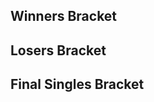 {{SetGame|melee}}{{DISPLAYTITLE:Don't Park on the Grass: ''Melee'' Singles Bracket}}
{{tabs game |basepage=Don't Park on the Grass |64=true|melee=true|wiiu=true}}
{{Don't Park Tabs |This=4}}
==Winners Bracket==
{{16DEWBracketA2
|tourneylink=Don't Park on the Grass/Melee
|tourneyname=Don't Park on the Grass
|column-width=240
<!-- Ro16 -->
|r1m1p1=Hungrybox |r1m1p1flag=us |r1m1p1score=3
|r1m1p2=dizzkidboogie |r1m1p2flag=us |r1m1p2score=1
|r1m1win=1

|r1m2p1=Swedish Delight |r1m2p1flag=us |r1m2p1score=3
|r1m2p2=Silent Wolf |r1m2p2flag=us |r1m2p2score=0
|r1m2win=1
|r1m2p1char1=sheik |r1m2p2char1=fox |r1m2p1stock1=2 |r1m2p2stock1=0 |r1m2win1=1 |r1m2stage1=Dream Land
|r1m2p1char2=sheik |r1m2p2char2=fox |r1m2p1stock2=1 |r1m2p2stock2=0 |r1m2win2=1 |r1m2stage2=Pokémon Stadium
|r1m2p1char3=sheik |r1m2p2char3=fox |r1m2p1stock3=1 |r1m2p2stock3=0 |r1m2win3=1 |r1m2stage3=Pokémon Stadium
|r1m2details={{BracketMatchDetails|preview=|lrthread=|interview=|recap=|comment=|live=|vod=https://youtu.be/nIbak-TvVr0?t=6197}}

|r1m3p1=Amsah |r1m3p1flag=nl |r1m3p1score=0
|r1m3p2=Nintendude |r1m3p2flag=us |r1m3p2score=3
|r1m3win=2
|r1m3p1char1=fox |r1m3p2char1=ic|r1m3p1stock1=0 |r1m3p2stock1=3 |r1m3win1=2 |r1m3stage1=Yoshi's Story
|r1m3p1char2=fox |r1m3p2char2=ic|r1m3p1stock2=0 |r1m3p2stock2=2 |r1m3win2=2 |r1m3stage2=Pokémon Stadium
|r1m3p1char3=fox |r1m3p2char3=ic|r1m3p1stock3=0 |r1m3p2stock3=1 |r1m3win3=2 |r1m3stage3=Dream Land
|r1m3date=December 18, 2016

|r1m4p1=Westballz |r1m4p1flag=us |r1m4p1score=3
|r1m4p2=Trif |r1m4p2flag=es |r1m4p2score=2
|r1m4win=1
|r1m4p1char1=falco|r1m4p2char1=peach|r1m4p1stock1=0 |r1m4p2stock1=1 |r1m4win1=2 |r1m4stage1=Battlefield
|r1m4p1char2=falco|r1m4p2char2=peach|r1m4p1stock2=2 |r1m4p2stock2=0 |r1m4win2=1 |r1m4stage2=Yoshi's Story
|r1m4p1char3=fox |r1m4p2char3=peach|r1m4p1stock3=2 |r1m4p2stock3=0 |r1m4win3=1 |r1m4stage3=Final Destination
|r1m4p1char4=fox |r1m4p2char4=peach|r1m4p1stock4=0 |r1m4p2stock4=1 |r1m4win4=2 |r1m4stage4=Final Destination
|r1m4p1char5=fox |r1m4p2char5=peach|r1m4p1stock5=3 |r1m4p2stock5=0 |r1m4win5=1 |r1m4stage5=Pokémon Stadium
|r1m4date=December 18, 2016
|r1m4details={{BracketMatchDetails|preview=|lrthread=|interview=|recap=|comment=|live=|vod=https://youtu.be/nIbak-TvVr0?t=7678}}

|r1m5p1=Leffen |r1m5p1flag=se |r1m5p1score=3
|r1m5p2=The Moon |r1m5p2flag=us |r1m5p2score=2
|r1m5win=1
|r1m5p1char1=fox |r1m5p2char1=marth|r1m5p1stock1=3 |r1m5p2stock1=0 |r1m5win1=1 |r1m5stage1=Battlefield
|r1m5p1char2=fox |r1m5p2char2=marth|r1m5p1stock2=1 |r1m5p2stock2=0 |r1m5win2=1 |r1m5stage2=Yoshi's Story
|r1m5p1char3=fox |r1m5p2char3=marth|r1m5p1stock3=0 |r1m5p2stock3=2 |r1m5win3=2 |r1m5stage3=Fountain of Dreams
|r1m5p1char4=fox |r1m5p2char4=marth|r1m5p1stock4=0 |r1m5p2stock4=2 |r1m5win4=2 |r1m5stage4=Dream Land
|r1m5p1char5=fox |r1m5p2char5=marth|r1m5p1stock5=3 |r1m5p2stock5=0 |r1m5win5=1 |r1m5stage5=Dream Land
|r1m5date=December 18, 2016

|r1m6p1=Ice |r1m6p1flag=de |r1m6p1score=2
|r1m6p2=n0ne |r1m6p2flag=ni |r1m6p2score=3
|r1m6win=2
|r1m6p1char1=fox |r1m6p2char1=cf |r1m6p1stock1=1 |r1m6p2stock1=0 |r1m6win1=1 |r1m6stage1=Final Destination
|r1m6p1char2=fox |r1m6p2char2=cf |r1m6p1stock2=0 |r1m6p2stock2=2 |r1m6win2=2 |r1m6stage2=Battlefield
|r1m6p1char3=fox |r1m6p2char3=cf |r1m6p1stock3=0 |r1m6p2stock3=1 |r1m6win3=2 |r1m6stage3=Pokémon Stadium
|r1m6p1char4=fox |r1m6p2char4=cf |r1m6p1stock4=3 |r1m6p2stock4=0 |r1m6win4=1 |r1m6stage4=Pokémon Stadium
|r1m6p1char5=fox |r1m6p2char5=cf |r1m6p1stock5=0 |r1m6p2stock5=1 |r1m6win5=2 |r1m6stage5=Battlefield
|r1m6date=December 18, 2016
|r1m6details={{BracketMatchDetails|preview=|lrthread=|interview=|recap=|comment=|live=|vod=https://www.twitch.tv/endgametv1/v/108815558}}

|r1m7p1=PewPewU |r1m7p1flag=us |r1m7p1score=3
|r1m7p2=S2J |r1m7p2flag=us |r1m7p2score=2
|r1m7win=1
|r1m7p1char1=Marth|r1m7p2char1=cf|r1m7p1stock1=1 |r1m7p2stock1=0 |r1m7win1=1 |r1m7stage1=Battlefield
|r1m7p1char2=Marth|r1m7p2char2=cf|r1m7p1stock2=2 |r1m7p2stock2=0 |r1m7win2=1 |r1m7stage2=Pokémon Stadium
|r1m7p1char3=Marth|r1m7p2char3=cf|r1m7p1stock3=0 |r1m7p2stock3=1 |r1m7win3=2 |r1m7stage3=Battlefield
|r1m7p1char4=Marth|r1m7p2char4=cf|r1m7p1stock4=0 |r1m7p2stock4=3 |r1m7win4=2 |r1m7stage4=Yoshi's Story
|r1m7p1char5=fox |r1m7p2char5=cf|r1m7p1stock5=1 |r1m7p2stock5=0 |r1m7win5=1 |r1m7stage5=Final Destination
|r1m7date=December 18, 2016

|r1m8p1=SFAT |r1m8p1flag=us |r1m8p1score=3
|r1m8p2=Professor Pro |r1m8p2flag=gb |r1m8p2score=2
|r1m8win=1

<!-- QUARTERFINALS -->
|r2m1p1=Hungrybox |r2m1p1flag=us |r2m1p1score=3
|r2m1p2=Swedish Delight|r2m1p2flag=us |r2m1p2score=2
|r2m1win=1
|r2m1p1char1=jigglypuff|r2m1p2char1=sheik|r2m1p1stock1=2 |r2m1p2stock1=0 |r2m1win1=1 |r2m1stage1=Battlefield
|r2m1p1char2=jigglypuff|r2m1p2char2=sheik|r2m1p1stock2=0 |r2m1p2stock2=2 |r2m1win2=2 |r2m1stage2=Yoshi's Story
|r2m1p1char3=jigglypuff|r2m1p2char3=sheik|r2m1p1stock3=2 |r2m1p2stock3=0 |r2m1win3=1 |r2m1stage3=Dream Land
|r2m1p1char4=jigglypuff|r2m1p2char4=sheik|r2m1p1stock4=0 |r2m1p2stock4=2 |r2m1win4=2 |r2m1stage4=Fountain of Dreams
|r2m1p1char5=jigglypuff|r2m1p2char5=sheik|r2m1p1stock5=1 |r2m1p2stock5=0 |r2m1win5=1 |r2m1stage5=Final Destination
|r2m1date=December 18, 2016

|r2m2p1=Nintendude|r2m2p1flag=us |r2m2p1score=2
|r2m2p2=Westballz|r2m2p2flag=us |r2m2p2score=3
|r2m2win=2
|r2m2p1char1=ic|r2m2p2char1=Fox|r2m2p1stock1=2 |r2m2p2stock1=0 |r2m2win1=1 |r2m2stage1=Dream Land
|r2m2p1char2=ic|r2m2p2char2=Falco|r2m2p1stock2=0 |r2m2p2stock2=1 |r2m2win2=2 |r2m2stage2=Yoshi's Story
|r2m2p1char3=ic|r2m2p2char3=Falco|r2m2p1stock3=0 |r2m2p2stock3=1 |r2m2win3=2 |r2m2stage3=Final Destination
|r2m2p1char4=ic|r2m2p2char4=Falco|r2m2p1stock4=2 |r2m2p2stock4=0 |r2m2win4=1 |r2m2stage4=Final Destination
|r2m2p1char5=ic|r2m2p2char5=Falco|r2m2p1stock5=0 |r2m2p2stock5=1 |r2m2win5=2 |r2m2stage5=Pokémon Stadium
|r2m2date=December 18, 2016

|r2m3p1=Leffen |r2m3p1flag=se |r2m3p1score=3
|r2m3p2=n0ne |r2m3p2flag=ni |r2m3p2score=0
|r2m3win=1
|r2m3p1char1=Fox|r2m3p2char1=cf|r2m3p1stock1=3 |r2m3p2stock1=0 |r2m3win1=1 |r2m3stage1=Fountain of Dreams
|r2m3p1char2=Fox|r2m3p2char2=cf|r2m3p1stock2=4 |r2m3p2stock2=0 |r2m3win2=1 |r2m3stage2=Battlefield
|r2m3p1char3=Fox|r2m3p2char3=cf|r2m3p1stock3=2 |r2m3p2stock3=0 |r2m3win3=1 |r2m3stage3=Dream Land
|r2m3date=December 18, 2016

|r2m4p1=PewPewU|r2m4p1flag=us |r2m4p1score=2
|r2m4p2=SFAT  |r2m4p2flag= us |r2m4p2score=3
|r2m4win=2
|r2m4p1char1=marth|r2m4p2char1=fox|r2m4p1stock1=1 |r2m4p2stock1=0 |r2m4win1=1 |r2m4stage1=Battlefield
|r2m4p1char2=fox |r2m4p2char2=fox|r2m4p1stock2=0 |r2m4p2stock2=2 |r2m4win2=2 |r2m4stage2=Dream Land
|r2m4p1char3=marth|r2m4p2char3=fox|r2m4p1stock3=1 |r2m4p2stock3=0 |r2m4win3=1 |r2m4stage3=Yoshi's Story
|r2m4p1char4=marth|r2m4p2char4=fox|r2m4p1stock4=0 |r2m4p2stock4=3 |r2m4win4=2 |r2m4stage4=Fountain of Dreams
|r2m4p1char5=marth |r2m4p2char5=fox|r2m4p1stock5=0 |r2m4p2stock5=1 |r2m4win5=2 |r2m4stage5=Final Destination
|r2m4date=December 18, 2016

<!-- SEMIFINALS -->
|r3m1p1=Hungrybox |r3m1p1flag=us |r3m1p1score=3
|r3m1p2=Westballz |r3m1p2flag=us |r3m1p2score=1
|r3m1win=1
|r3m1p1char1=jigglypuff |r3m1p2char1=fox |r3m1p1stock1=1 |r3m1p2stock1=0 |r3m1win1=1 |r3m1stage1=Battlefield
|r3m1p1char2=jigglypuff |r3m1p2char2=falco |r3m1p1stock2=0 |r3m1p2stock2=3 |r3m1win2=2 |r3m1stage2=Yoshi's Story
|r3m1p1char3=jigglypuff |r3m1p2char3=fox |r3m1p1stock3=1 |r3m1p2stock3=0 |r3m1win3=1 |r3m1stage3=Dream Land
|r3m1p1char4=jigglypuff |r3m1p2char4=fox |r3m1p1stock4=1 |r3m1p2stock4=0 |r3m1win4=1 |r3m1stage4=Pokémon Stadium
|r3m1date=December 18, 2016
|r3m1details={{BracketMatchDetails|preview=|lrthread=|interview=|recap=|comment=|live=|vod=https://www.twitch.tv/endgametv1/v/108812203}}

|r3m2p1=Leffen |r3m2p1flag=se |r3m2p1score=3
|r3m2p2=SFAT |r3m2p2flag=us |r3m2p2score=0
|r3m2win=1
|r3m2p1char1=fox |r3m2p2char1=fox |r3m2p1stock1=1 |r3m2p2stock1=0 |r3m2win1=1 |r3m2stage1=Battlefield
|r3m2p1char2=fox |r3m2p2char2=fox |r3m2p1stock2=3 |r3m2p2stock2=0 |r3m2win2=1 |r3m2stage2=Yoshi's Story
|r3m2p1char3=fox |r3m2p2char3=fox |r3m2p1stock3=1 |r3m2p2stock3=0 |r3m2win3=1 |r3m2stage3=Pokémon Stadium
|r3m2date=December 18, 2016
|r3m2details={{BracketMatchDetails|preview=|lrthread=|interview=|recap=|comment=|live=|vod=https://www.twitch.tv/endgametv1/v/108810564}}
}}

==Losers Bracket==
{{32DELBracketSmwA
|tourneylink=Don't Park on the Grass/Melee
|tourneyname=Don't Park on the Grass
|l1placement=25-32
|l2placement=17-24
|l3placement=13-16
|l4placement=9-12
|l5placement=7-8
|l6placement=5-6
|column-width=150

|l1m1p1=s0ft |l1m1p1flag=us |l1m1p1score=1 |l1m1win=2
|l1m1p2=Druggedfox |l1m1p2flag=us |l1m1p2score=3
|l1m2p1=Adamayonmike |l1m2p1flag=nl |l1m2p1score=2 |l1m2win=2
|l1m2p2=PsychoMidget |l1m2p2flag=us |l1m2p2score=3
|l1m3p1=Nightmare |l1m3p1flag=ca |l1m3p1score=1 |l1m3win=2
|l1m3p2=Kalamazhu |l1m3p2flag=us |l1m3p2score=3

|l1m4p1=Spud |l1m4p1flag=nz |l1m4p1score=3 |l1m4win=1
|l1m4p2=MikeHaze |l1m4p2flag=us |l1m4p2score=1
|l1m4p1char1=marth |l1m4p2char1=fox |l1m4p1stock1=0 |l1m4p2stock1=1 |l1m4win1=2 |l1m4stage1=Battlefield
|l1m4p1char2=marth |l1m4p2char2=fox |l1m4p1stock2=3 |l1m4p2stock2=0 |l1m4win2=1 |l1m4stage2=Final Destination
|l1m4p1char3=marth |l1m4p2char3=fox |l1m4p1stock3=3 |l1m4p2stock3=0 |l1m4win3=1 |l1m4stage3=Dream Land
|l1m4p1char4=marth |l1m4p2char4=fox |l1m4p1stock4=1 |l1m4p2stock4=0 |l1m4win4=1 |l1m4stage4=Dream Land
|l1m4details={{BracketMatchDetails|preview=|lrthread=|interview=|recap=|comment=|live=|vod=https://youtu.be/nIbak-TvVr0?t=3950}}

|l1m5p1=Syrox |l1m5p1flag=us |l1m5p1score=1 |l1m5win=2
|l1m5p2=Bladewise |l1m5p2flag=us |l1m5p2score=3
|l1m5p1char1=fox |l1m5p2char1=peach |l1m5p1stock1=0 |l1m5p2stock1=1 |l1m5win1=2 |l1m5stage1=Dream Land
|l1m5p1char2=fox |l1m5p2char2=peach |l1m5p1stock2=2 |l1m5p2stock2=0 |l1m5win2=1 |l1m5stage2=Yoshi's Story
|l1m5p1char3=fox |l1m5p2char3=peach |l1m5p1stock3=0 |l1m5p2stock3=2 |l1m5win3=2 |l1m5stage3=Final Destination
|l1m5p1char4=fox |l1m5p2char4=peach |l1m5p1stock4=0 |l1m5p2stock4=1 |l1m5win4=2 |l1m5stage4=Pokémon Stadium
|l1m5details={{BracketMatchDetails|preview=|lrthread=|interview=|recap=|comment=|live=|vod=https://youtu.be/nIbak-TvVr0?t=4901}}

|l1m6p1=Gahtzu |l1m6p1flag=us |l1m6p1score=1 |l1m6win=2
|l1m6p2=Tai |l1m6p2flag=us |l1m6p2score=3
|l1m6p1char1=cf |l1m6p2char1=marth |l1m6p1stock1=0 |l1m6p2stock1=1 |l1m6win1=2 |l1m6stage1=Battlefield
|l1m6p1char2=cf |l1m6p2char2=marth |l1m6p1stock2=0 |l1m6p2stock2=3 |l1m6win2=2 |l1m6stage2=Final Destination
|l1m6p1char3=cf |l1m6p2char3=marth |l1m6p1stock3=1 |l1m6p2stock3=0 |l1m6win3=1 |l1m6stage3=Dream Land
|l1m6p1char4=cf |l1m6p2char4=marth |l1m6p1stock4=0 |l1m6p2stock4=1 |l1m6win4=2 |l1m6stage4=Fountain of Dreams
|l1m6details={{BracketMatchDetails|preview=|lrthread=|interview=|recap=|comment=|live=|vod=https://youtu.be/nIbak-TvVr0?t=4156}}

|l1m7p1=Twin |l1m7p1flag=mx |l1m7p1score=3 |l1m7win=1
|l1m7p2=Prince Abu |l1m7p2flag=us |l1m7p2score=2

|l1m8p1=Overtriforce |l1m8p1flag=es |l1m8p1score=1 |l1m8win=2
|l1m8p2=Wizzrobe |l1m8p2flag=us |l1m8p2score=3
|l1m8p1char1=sheik |l1m8p2char1=cf |l1m8p1stock1=1 |l1m8p2stock1=0 |l1m8win1=1 |l1m8stage1=Battlefield
|l1m8p1char2=sheik |l1m8p2char2=cf |l1m8p1stock2=0 |l1m8p2stock2=2 |l1m8win2=2 |l1m8stage2=Pokémon Stadium
|l1m8p1char3=sheik |l1m8p2char3=cf |l1m8p1stock3=0 |l1m8p2stock3=2 |l1m8win3=2 |l1m8stage3=Dream Land
|l1m8p1char4=sheik |l1m8p2char4=cf |l1m8p1stock4=0 |l1m8p2stock4=2 |l1m8win4=2 |l1m8stage4=Fountain of Dreams
|l1m8details={{BracketMatchDetails|preview=|lrthread=|interview=|recap=|comment=|live=|vod=https://youtu.be/nIbak-TvVr0?t=5993}}

|l2m1p1=Professor Pro |l2m1p1flag=gb |l2m1p1score=0 |l2m1win=2
|l2m1p2=Druggedfox |l2m1p2flag=us |l2m1p2score=3
|l2m1p1char1=fox |l2m1p2char1=fox |l2m1p1stock1=0 |l2m1p2stock1=3 |l2m1win1=2 |l2m1stage1=Yoshi's Story
|l2m1p1char2=fox |l2m1p2char2=fox |l2m1p1stock2=0 |l2m1p2stock2=3 |l2m1win2=2 |l2m1stage2=Pokémon Stadium
|l2m1p1char3=fox |l2m1p2char3=fox |l2m1p1stock3=0 |l2m1p2stock3=1 |l2m1win3=2 |l2m1stage3=Battlefield
|l2m1details={{BracketMatchDetails|preview=|lrthread=|interview=|recap=|comment=|live=|vod=https://youtu.be/nIbak-TvVr0?t=10876}}

|l2m2p1=S2J |l2m2p1flag=us |l2m2p1score=3 |l2m2win=1
|l2m2p2=PsychoMidget |l2m2p2flag=us |l2m2p2score=1
|l2m3p1=Ice |l2m3p1flag=de |l2m3p1score=3 |l2m3win=1
|l2m3p2=Kalamazhu |l2m3p2flag=us |l2m3p2score=0

|l2m4p1=The Moon |l2m4p1flag=us |l2m4p1score=3 |l2m4win=1
|l2m4p2=Spud|l2m4p2flag=nz |l2m4p2score=1
|l2m4p1char1=marth |l2m4p2char1=marth |l2m4p1stock1=1 |l2m4p2stock1=0 |l2m4win1=1 |l2m4stage1=Battlefield
|l2m4p1char2=marth |l2m4p2char2=marth |l2m4p1stock2=0 |l2m4p2stock2=1 |l2m4win2=2 |l2m4stage2=Final Destination
|l2m4p1char3=marth |l2m4p2char3=marth |l2m4p1stock3=2 |l2m4p2stock3=0 |l2m4win3=1 |l2m4stage3=Dream Land
|l2m4p1char4=marth |l2m4p2char4=marth |l2m4p1stock4=1 |l2m4p2stock4=0 |l2m4win4=1 |l2m4stage4=Pokémon Stadium
|l2m4details={{BracketMatchDetails|preview=|lrthread=|interview=|recap=|comment=|live=|vod=https://youtu.be/nIbak-TvVr0?t=8874}}

|l2m5p1=Trif |l2m5p1flag=es |l2m5p1score=3 |l2m5win=1
|l2m5p2=Bladewise |l2m5p2flag=us |l2m5p2score=0
|l2m5p1char1=peach |l2m5p2char1=peach |l2m5p1stock1=1 |l2m5p2stock1=0 |l2m5win1=1 |l2m5stage1=Dream Land
|l2m5p1char2=peach |l2m5p2char2=peach |l2m5p1stock2=2 |l2m5p2stock2=0 |l2m5win2=1 |l2m5stage2=Pokémon Stadium
|l2m5p1char3=peach |l2m5p2char3=peach |l2m5p1stock3=2 |l2m5p2stock3=0 |l2m5win3=1 |l2m5stage3=Battlefield
|l2m5details={{BracketMatchDetails|preview=|lrthread=|interview=|recap=|comment=|live=|vod=https://youtu.be/nIbak-TvVr0?t=11518}}

|l2m6p1=Amsah |l2m6p1flag=nl |l2m6p1score=2 |l2m6win=2
|l2m6p2=Tai |l2m6p2flag=us |l2m6p2score=3
|l2m7p1=Silent Wolf |l2m7p1flag=us |l2m7p1score=1 |l2m7win=2
|l2m7p2=Twin |l2m7p2flag=mx |l2m7p2score=3
|l2m8p1=dizzkidboogie |l2m8p1flag=us |l2m8p1score=3 |l2m8win=1
|l2m8p2=Wizzrobe |l2m8p2flag=us |l2m8p2score=2

|l3m1p1=Druggedfox |l3m1p1flag=us |l3m1p1score=1 |l3m1win=2
|l3m1p2=S2J |l3m1p2flag=us |l3m1p2score=3
|l3m1p1char1=fox |l3m1p2char1=cf |l3m1p1stock1=1 |l3m1p2stock1=0 |l3m1win1=1 |l3m1stage1=Yoshi's Story
|l3m1p1char2=fox |l3m1p2char2=cf |l3m1p1stock2=0 |l3m1p2stock2=2 |l3m1win2=2 |l3m1stage2=Battlefield
|l3m1p1char3=fox |l3m1p2char3=cf |l3m1p1stock3=0 |l3m1p2stock3=1 |l3m1win3=2 |l3m1stage3=Final Destination
|l3m1p1char4=fox |l3m1p2char4=cf |l3m1p1stock4=0 |l3m1p2stock4=1 |l3m1win4=2 |l3m1stage4=Final Destination
|l3m1details={{BracketMatchDetails|preview=|lrthread=|interview=|recap=|comment=|live=|vod=https://youtu.be/nIbak-TvVr0?t=14616}}

|l3m2p1=Ice |l3m2p1flag=de |l3m2p1score=3 |l3m2win=1
|l3m2p2=The Moon |l3m2p2flag=us |l3m2p2score=0

|l3m3p1=Trif |l3m3p1flag=es |l3m3p1score=3 |l3m3win=1
|l3m3p2=Tai |l3m3p2flag=us |l3m3p2score=1
|l3m3p1char1=peach |l3m3p2char1=marth |l3m3p1stock1=1 |l3m3p2stock1=0 |l3m3win1=1 |l3m3stage1=Battlefield
|l3m3p1char2=peach |l3m3p2char2=marth |l3m3p1stock2=2 |l3m3p2stock2=0 |l3m3win2=1 |l3m3stage2=Yoshi's Story
|l3m3p1char3=peach |l3m3p2char3=marth |l3m3p1stock3=0 |l3m3p2stock3=1 |l3m3win3=2 |l3m3stage3=Pokémon Stadium
|l3m3p1char4=peach |l3m3p2char4=marth |l3m3p1stock4=2 |l3m3p2stock4=0 |l3m3win4=1 |l3m3stage4=Dream Land
|l3m3details={{BracketMatchDetails|preview=|lrthread=|interview=|recap=|comment=|live=|vod=https://youtu.be/nIbak-TvVr0?t=13115}}

|l3m4p1=Twin |l3m4p1flag=mx |l3m4p1score=0 |l3m4win=2
|l3m4p2=dizzkidboogie |l3m4p2flag=us |l3m4p2score=3

|l4m1p1=Nintendude |l4m1p1flag=us |l4m1p1score=0 |l4m1win=2
|l4m1p2=S2J |l4m1p2flag=us |l4m1p2score=3
|l4m2p1=Swedish Delight |l4m2p1flag=us |l4m2p1score=2 |l4m2win=2
|l4m2p2=Ice |l4m2p2flag=de |l4m2p2score=3

|l4m3p1=PewPewU |l4m3p1flag=us |l4m3p1score=3 |l4m3win=1
|l4m3p2=Trif |l4m3p2flag=es |l4m3p2score=2
|l4m3p1char1=marth |l4m3p2char1=peach |l4m3p1stock1=0 |l4m3p2stock1=1 |l4m3win1=2 |l4m3stage1=Battlefield
|l4m3p1char2=marth |l4m3p2char2=peach |l4m3p1stock2=1 |l4m3p2stock2=0 |l4m3win2=1 |l4m3stage2=Yoshi's Story
|l4m3p1char3=marth |l4m3p2char3=peach |l4m3p1stock3=1 |l4m3p2stock3=0 |l4m3win3=1 |l4m3stage3=Dream Land
|l4m3p1char4=marth |l4m3p2char4=peach |l4m3p1stock4=0 |l4m3p2stock4=3 |l4m3win4=2 |l4m3stage4=Dream Land
|l4m3p1char5=marth |l4m3p2char5=peach |l4m3p1stock5=1 |l4m3p2stock5=0 |l4m3win5=1 |l4m3stage5=Pokémon Stadium
|l4m3details={{BracketMatchDetails|preview=|lrthread=|interview=|recap=|comment=|live=|vod=https://youtu.be/nIbak-TvVr0?t=14331}}

|l4m4p1=n0ne |l4m4p1flag=ni |l4m4p1score=1 |l4m4win=2
|l4m4p2=dizzkidboogie |l4m4p2flag=us |l4m4p2score=3
|l4m4p1char1=cf |l4m4p2char1=ic |l4m4p1stock1=0 |l4m4p2stock1=2 |l4m4win1=2 |l4m4stage1=Final Destination
|l4m4p1char2=ganon |l4m4p2char2=ic |l4m4p1stock2=2 |l4m4p2stock2=0 |l4m4win2=1 |l4m4stage2=Battlefield
|l4m4p1char3=ganon |l4m4p2char3=ic |l4m4p1stock3=0 |l4m4p2stock3=1 |l4m4win3=2 |l4m4stage3=Pokémon Stadium
|l4m4p1char4=ganon |l4m4p2char4=ic |l4m4p1stock4=0 |l4m4p2stock4=4 |l4m4win4=2 |l4m4stage4=Yoshi's Story
|l4m4details={{BracketMatchDetails|preview=|lrthread=|interview=|recap=|comment=|live=|vod=https://www.youtube.com/watch?v=GJU-f2R3N5s}}

|l5m1p1=S2J |l5m1p1flag=us |l5m1p1score=3 |l5m1win=1
|l5m1p2=Ice |l5m1p2flag=de |l5m1p2score=1
|l5m1p1char1=cf |l5m1p2char1=fox |l5m1p1stock1=2 |l5m1p2stock1=0 |l5m1win1=1 |l5m1stage1=Battlefield
|l5m1p1char2=cf |l5m1p2char2=fox |l5m1p1stock2=0 |l5m1p2stock2=1 |l5m1win2=2 |l5m1stage2=Final Destination
|l5m1p1char3=cf |l5m1p2char3=fox |l5m1p1stock3=2 |l5m1p2stock3=0 |l5m1win3=1 |l5m1stage3=Pokémon Stadium
|l5m1p1char4=cf |l5m1p2char4=fox |l5m1p1stock4=1 |l5m1p2stock4=0 |l5m1win4=1 |l5m1stage4=Fountain of Dreams
|l5m1date=December 18, 2016
|l5m1details={{BracketMatchDetails|preview=|lrthread=|interview=|recap=|comment=|live=|vod=https://www.twitch.tv/endgametv1/v/108810177}}

|l5m2p1=PewPewU |l5m2p1flag=us |l5m2p1score=3 |l5m2win=1
|l5m2p2=dizzkidboogie |l5m2p2flag=us |l5m2p2score=2
|l5m2p1char1=marth |l5m2p2char1=ic |l5m2p1stock1=0 |l5m2p2stock1=4 |l5m2win1=2 |l5m2stage1=Battlefield
|l5m2p1char2=marth |l5m2p2char2=ic |l5m2p1stock2=0 |l5m2p2stock2=1 |l5m2win2=2 |l5m2stage2=Yoshi's Story
|l5m2p1char3=marth |l5m2p2char3=ic |l5m2p1stock3=1 |l5m2p2stock3=0 |l5m2win3=1 |l5m2stage3=Yoshi's Story
|l5m2p1char4=marth |l5m2p2char4=ic |l5m2p1stock4=1 |l5m2p2stock4=0 |l5m2win4=1 |l5m2stage4=Final Destination
|l5m2p1char5=marth |l5m2p2char5=ic |l5m2p1stock5=1 |l5m2p2stock5=0 |l5m2win5=1 |l5m2stage5=Final Destination
|l5m2date=December 18, 2016
|l5m2details={{BracketMatchDetails|preview=|lrthread=|interview=|recap=|comment=|live=|vod=https://www.twitch.tv/endgametv1/v/108809643}}

|l6m1p1=SFAT |l6m1p1flag=us |l6m1p1score=3 |l6m1win=1
|l6m1p2=S2J |l6m1p2flag=us |l6m1p2score=0
|l6m1p1char1=fox |l6m1p2char1=cf |l6m1p1stock1=1 |l6m1p2stock1=0 |l6m1win1=1 |l6m1stage1=Yoshi's Story
|l6m1p1char2=fox |l6m1p2char2=cf |l6m1p1stock2=2 |l6m1p2stock2=0 |l6m1win2=1 |l6m1stage2=Battlefield
|l6m1p1char3=fox |l6m1p2char3=cf |l6m1p1stock3=2 |l6m1p2stock3=0 |l6m1win3=1 |l6m1stage3=Pokémon Stadium
|l6m1date=December 18, 2016
|l6m1details={{BracketMatchDetails|preview=|lrthread=|interview=|recap=|comment=|live=|vod=https://www.twitch.tv/endgametv1/v/108812735}}

|l6m2p1=Westballz |l6m2p1flag=us |l6m2p1score=3 |l6m2win=1
|l6m2p2=PewPewU |l6m2p2flag=us |l6m2p2score=2
|l6m2p1char1=fox |l6m2p2char1=marth |l6m2p1stock1=1 |l6m2p2stock1=0 |l6m2win1=1 |l6m2stage1=Battlefield
|l6m2p1char2=fox |l6m2p2char2=marth |l6m2p1stock2=0 |l6m2p2stock2=3 |l6m2win2=2 |l6m2stage2=Yoshi's Story
|l6m2p1char3=fox |l6m2p2char3=marth |l6m2p1stock3=0 |l6m2p2stock3=1 |l6m2win3=2 |l6m2stage3=Pokémon Stadium
|l6m2p1char4=falco |l6m2p2char4=marth |l6m2p1stock4=1 |l6m2p2stock4=0 |l6m2win4=1 |l6m2stage4=Yoshi's Story
|l6m2p1char5=falco |l6m2p2char5=marth |l6m2p1stock5=2 |l6m2p2stock5=0 |l6m2win5=1 |l6m2stage5=Battlefield
|l6m2date=December 18, 2016
|l6m2details={{BracketMatchDetails|preview=|lrthread=|interview=|recap=|comment=|live=|vod=https://www.twitch.tv/endgametv1/v/108813293}}
}}
<onlyinclude>
==Final Singles Bracket==
{{DEFinalSmwBracket
|tourneylink=Don't Park on the Grass/Melee
|tourneyname=Don't Park on the Grass
|l1placement=4
|r2placement=3
|r3loserplacement=2
|r3winnerplacement=1
|column-width=200
|export_score=true

<!-- FROM WINNERS -->
|r1m1p1=Hungrybox |r1m1p1flag=us |r1m1p1score=2
|r1m1p2=Leffen |r1m1p2flag=se |r1m1p2score=3
|r1m1win=2
|r1m1p1char1=jigglypuff |r1m1p2char1=fox |r1m1p1stock1=1 |r1m1p2stock1=0 |r1m1win1=1 |r1m1stage1=Battlefield
|r1m1p1char2=jigglypuff |r1m1p2char2=fox |r1m1p1stock2=0 |r1m1p2stock2=2 |r1m1win2=2 |r1m1stage2=Pokémon Stadium
|r1m1p1char3=jigglypuff |r1m1p2char3=fox |r1m1p1stock3=0 |r1m1p2stock3=1 |r1m1win3=2 |r1m1stage3=Dream Land
|r1m1p1char4=jigglypuff |r1m1p2char4=fox |r1m1p1stock4=1 |r1m1p2stock4=0 |r1m1win4=1 |r1m1stage4=Dream Land
|r1m1p1char5=jigglypuff |r1m1p2char5=fox |r1m1p1stock5=0 |r1m1p2stock5=2 |r1m1win5=2 |r1m1stage5=Final Destination
|r1m1date=December 18, 2016
|r1m1finished=
|r1m1details={{BracketMatchDetails
|vod=https://www.twitch.tv/endgametv1/v/108813606
|preview=
|lrthread=
|interview=
|recap=
|comment=
|live=
}}

<!-- FROM LOSERS -->
|l1m1p1=SFAT |l1m1p1flag=us |l1m1p1score=2
|l1m1p2=Westballz |l1m1p2flag=us |l1m1p2score=3
|l1m1win=2
|l1m1p1char1=fox |l1m1p1stock1=1 |l1m1p2char1=falco |l1m1p2stock1=0 |l1m1win1=1 |l1m1stage1=Battlefield
|l1m1p1char2=fox |l1m1p1stock2=0 |l1m1p2char2=falco |l1m1p2stock2=1 |l1m1win2=2 |l1m1stage2=Pokémon Stadium
|l1m1p1char3=fox |l1m1p1stock3=0 |l1m1p2char3=falco |l1m1p2stock3=1 |l1m1win3=2 |l1m1stage3=Final Destination
|l1m1p1char4=fox |l1m1p1stock4=2 |l1m1p2char4=falco |l1m1p2stock4=0 |l1m1win4=1 |l1m1stage4=Final Destination
|l1m1p1char5=fox |l1m1p1stock5=0 |l1m1p2char5=falco |l1m1p2stock5=1 |l1m1win5=2 |l1m1stage5=Dream Land
|l1m1date=December 18, 2016
|l1m1finished=
|l1m1details={{BracketMatchDetails
|vod=https://www.twitch.tv/endgametv1/v/108813803
|preview=
|lrthread=
|interview=
|recap=
|comment=
|live=
}}
<!-- LOSERS FINALS -->
|r2m1p1=Hungrybox |r2m1p1flag=us |r2m1p1score=3
|r2m1p2=Westballz |r2m1p2flag=us |r2m1p2score=1
|r2m1win=1
|r2m1p1char1=puff |r2m1p1stock1=2 |r2m1p2char1=fox |r2m1p2stock1=0 |r2m1win1=1 |r2m1stage1=Battlefield
|r2m1p1char2=puff |r2m1p1stock2=0 |r2m1p2char2=falco |r2m1p2stock2=1 |r2m1win2=2 |r2m1stage2=Yoshi's Story
|r2m1p1char3=puff |r2m1p1stock3=2 |r2m1p2char3=falco |r2m1p2stock3=0 |r2m1win3=1 |r2m1stage3=Dream Land
|r2m1p1char4=puff |r2m1p1stock4=2 |r2m1p2char4=falco |r2m1p2stock4=0 |r2m1win4=1 |r2m1stage4=Pokémon Stadium
|r2m1p1char5= |r2m1p1stock5= |r2m1p2char5= |r2m1p2stock5= |r2m1win5= |r2m1stage5=
|r2m1date=December 18, 2016
|r2m1finished=
|r2m1details={{BracketMatchDetails
|vod=https://www.twitch.tv/endgametv1/v/108814108
|preview=
|lrthread=
|interview=
|recap=
|comment=
|live=
}}

<!-- GRAND FINALS -->
|r3m1p1=Leffen |r3m1p1flag=se |r3m1p1score=3
|r3m1p2=Hungrybox |r3m1p2flag=us |r3m1p2score=2
|r3m1win=1
|r3m1p1char1=fox |r3m1p1stock1=0 |r3m1p2char1=puff |r3m1p2stock1=2 |r3m1win1=2 |r3m1stage1=Battlefield
|r3m1p1char2=fox |r3m1p1stock2=1 |r3m1p2char2=puff |r3m1p2stock2=0 |r3m1win2=1 |r3m1stage2=Pokémon Stadium
|r3m1p1char3=fox |r3m1p1stock3=0 |r3m1p2char3=puff |r3m1p2stock3=2 |r3m1win3=2 |r3m1stage3=Dream Land
|r3m1p1char4=fox |r3m1p1stock4=1 |r3m1p2char4=puff |r3m1p2stock4=0 |r3m1win4=1 |r3m1stage4=Final Destination
|r3m1p1char5=fox |r3m1p1stock5=1 |r3m1p2char5=puff |r3m1p2stock5=0 |r3m1win5=1 |r3m1stage5=Battlefield
|r3m1date=December 18, 2016
|r3m1finished=
|r3m1details={{BracketMatchDetails
|vod=https://www.twitch.tv/endgametv1/v/108814531
|preview=
|lrthread=
|interview=
|recap=
|comment=
|live=
}}
}}<!--
--></onlyinclude>
